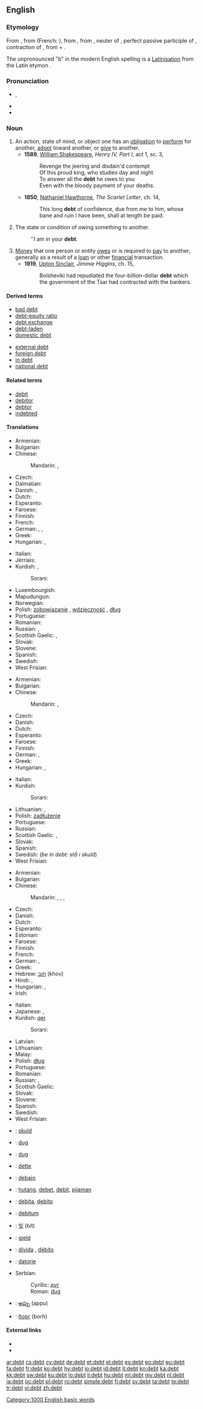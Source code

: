 ==English==
{{wikipedia}}

===Etymology===
From {{etyl|enm}} {{term|dett|lang=enm}}, from {{etyl|fro}} {{term|dete|lang=fro}} (French: {{term|dette|lang=fr}}), from {{etyl|ML.}} {{term|debita|dēbita|lang=la}}, from {{etyl|la}} {{term|debitum|dēbitum|what is owed, a debt, a duty|lang=la}}, neuter of {{term|debitus|dēbitus|lang=la}}, perfect passive participle of {{term|debeo|dēbeō|I owe|lang=la}}, contraction of {{recons|dehibeo|dehibeō|literally I have from|lang=la}}, from {{term|de||from|lang=la}} + {{term|habeo|habeō|I have|lang=la}}.

The unpronounced "b" in the modern English spelling is a [[Latinisation]] from the Latin etymon {{term|debitum|dēbitum|lang=la}}.

===Pronunciation===
* {{IPA|/dɛt/}}, {{X-SAMPA|/dEt/}}
* {{audio|en-us-debt.ogg|Audio (US)}}
* {{rhymes|ɛt}}

===Noun===
{{en-noun}}

# An action, state of mind, or object one has an [[obligation]] to [[perform]] for another, [[adopt]] toward another, or [[give]] to another.
#* '''1589''', [[w:William_Shakespeare|William Shakespeare]], ''Henry IV, Part I'', act 1, sc. 3,
#*: Revenge the jeering and disdain'd contempt
#*: Of this proud king, who studies day and night
#*: To answer all the '''debt''' he owes to you
#*: Even with the bloody payment of your deaths.
#* '''1850''', [[w:Nathaniel_Hawthorne|Nathaniel Hawthorne]], ''The Scarlet Letter'', ch. 14,
#*: This long '''debt''' of confidence, due from me to him, whose bane and ruin I have been, shall at length be paid.
# The state or condition of owing something to another.
#: ''I am in your '''debt'''.
# [[money|Money]] that one person or entity [[owe]]s or is required to [[pay]] to another, generally as a result of a [[loan]] or other [[financial]] transaction.
#* '''1919''', [[w:Upton_Sinclair|Upton Sinclair]], ''Jimmie Higgins'', ch. 15,
#*: Bolsheviki had repudiated the four-billion-dollar '''debt''' which the government of the Tsar had contracted with the bankers.

====Derived terms====
{{top2}}
* [[bad debt]]
* [[debt-equity ratio]]
* [[debt exchange]]
* [[debt-laden]]
* [[domestic debt]]
{{mid2}}
* [[external debt]]
* [[foreign debt]]
* [[in debt]]
* [[national debt]]
{{bottom}}

====Related terms====
* [[debit]]
* [[debitor]]
* [[debtor]]
* [[indebted]]

====Translations====
{{trans-top|action, state of mind, or object one has an obligation to perform for another}}
* Armenian: {{t-|hy|պարտք|tr=partk'}}
* Bulgarian: {{t|bg|задължение|n}}
* Chinese:
*: Mandarin: {{qualifier|of gratitude}} {{t|zh|人情債|sc=Hani}}, {{t|zh|人情债|tr=rénqíngzhài|sc=Hani}}
* Czech: {{t|cs|dluh|m}}
* Dalmatian: {{tø|dlm|debeta|f}}
* Danish: {{t|da|gæld|c}}, {{t|da|skyldighed|c}}
* Dutch: {{t+|nl|verplichting}}
* Esperanto: {{t|eo|ŝuldo}}
* Faroese: {{t|fo|skuld|f}}
* Finnish: {{t-|fi|velvoite}}
* French: {{t+|fr|dette|f}}
* German: {{t+|de|Schuld|f}}, {{t+|de|Verbindlichkeit|f}}, {{t+|de|Verpflichtung|f}}
* Greek: {{t+|el|χρέος|n|tr=khréos}}
* Hungarian: {{t|hu|tartozás}}, {{t+|hu|kötelezettség}}
{{trans-mid}}
* Italian: {{t+|it|debito|m}}
* Jèrriais: {{tø|roa-jer|dette|f}}
* Kurdish: {{t+|ku|deyn|m}}, {{t+|ku|qer|m}}
*: Sorani: {{t+|ku|قه‌رز|sc=ku-Arab}}
* Luxembourgish: {{t|lb|Schold|f}}
* Mapudungun: {{tø|arn|defe}}
* Norwegian: {{t|no|gjeld|m|f}}
* Polish: [[zobowiązanie]] {{n}}, [[wdzięczność]] {{f}}, [[dług]] {{m}}
* Portuguese: {{t+|pt|dívida|f}}
* Romanian: {{t+|ro|datorie}}
* Russian: {{t+|ru|долг|m|tr=dolg}}, {{t+|ru|обязанность|f|tr=ob'ázannost'}}
* Scottish Gaelic: {{t-|gd|fiach|m|xs=Scottish Gaelic}},  {{t-|gd|comain|f|xs=Scottish Gaelic}}
* Slovak: {{t|sk|dlh|m}}
* Slovene: {{t+|sl|dolg|m}}
* Spanish: {{t+|es|deuda|f}}
* Swedish: {{t+|sv|skuld|c}}
* West Frisian: {{t-|fy|skuld|c|xs=West Frisian}}
{{trans-bottom}}

{{trans-top|state or condition of owing something to another}}
* Armenian: {{t-|hy|պարտք|tr=partk'}}
* Bulgarian: {{t+|bg|дълг|m}}
* Chinese:
*: Mandarin: {{qualifier|of gratitude}} {{t|zh|人情債|sc=Hani}}, {{t|zh|人情债|tr=rénqíngzhài|sc=Hani}}
* Czech: {{t-|cs|dluh|m}}
* Danish: {{t-|da|gæld|c}}
* Dutch: {{t+|nl|schulden|p}}
* Esperanto: {{t-|eo|ŝuldo|xs=Esperanto}}
* Faroese: {{t|fo|skuld|f}}
* Finnish: {{t+|fi|velka}}
* German: {{t+|de|Schulden|f}}, {{t+|de|Verbindlichkeit|f}}
* Greek: {{t+|el|χρέος|n|tr=khréos}}
* Hungarian: {{t+|hu|adósság}}, {{t|hu|tartozás}}
{{trans-mid}}
* Italian: {{t+|it|debito|m}}
* Kurdish:
*: Sorani: {{ku-Arab|[[قه‌رزار]]}}
* Lithuanian: {{t|lt|skola|f}}, {{t|lt|įsiskolinimas|m}}
* Polish: [[zadłużenie]] {{n}}
* Portuguese: {{t+|pt|dívida|f}}
* Russian: {{t+|ru|долг|m|tr=dolg}}
* Scottish Gaelic: {{t-|gd|fiach|m|xs=Scottish Gaelic}},  {{t-|gd|comain|f|xs=Scottish Gaelic}}
* Slovak: {{t|sk|dlh|m}}
* Spanish: {{t+|es|deuda|f}}
* Swedish: {{t|sv|skuld|c}} (''be in debt: stå i skuld'')
* West Frisian: {{t-|fy|skuld|c|xs=West Frisian}}
{{trans-bottom}}

{{trans-top|money that one person or entity owes or is required to pay to another}}
* Armenian: {{t-|hy|պարտք|tr=partk'}}
* Bulgarian: {{t+|bg|дълг|m}}
* Chinese:
*: Mandarin: {{t|zh|借款|tr=jièkuǎn|sc=Hani}}, {{t|zh|欠款|tr=qiànkuǎn|sc=Hani}}, {{t|zh|債務|sc=Hani}}, {{t|zh|债务|tr=zhàiwù|sc=Hani}}
* Czech: {{t|cs|dluh|m}}
* Danish: {{t-|da|gæld|c}}
* Dutch: {{t+|nl|schulden|p}}
* Esperanto: {{t|eo|ŝuldo}}
* Estonian: {{t|et|võlg}}
* Faroese: {{t|fo|skuld|f}}
* Finnish: {{t+|fi|velka}}
* French: {{t+|fr|dette|f}}
* German: {{t+|de|Schulden|f}}, {{t+|de|Verbindlichkeit|f}}
* Greek: {{t+|el|χρέος|n|tr=khréos}}
* Hebrew: [[חוב]] (khov) {{m}}
* Hindi: {{t-|hi|क़र्ज़|m|tr=qarz|xs=Hindi}}, {{t|hi|ऋण|m|tr=ŕṇ|sc=Deva}}
* Hungarian: {{t+|hu|adósság}}, {{t|hu|tartozás}}
* Irish: {{t|ga|dette|f}}
{{trans-mid}}
* Italian: {{t+|it|debito|m}}
* Japanese: {{t|ja|負債|tr=ふさい, fusai|sc=Jpan}}, {{t|ja|借金|tr=しゃっきん, shakkin|sc=Jpan}}
* Kurdish: [[qer]] {{m}}
*: Sorani: {{ku-Arab|[[قه‌رز]]}}
* Latvian: {{t|lv| parāds}}
* Lithuanian: {{t|lt|skola|f}}
* Malay: {{t|ms|hutang}}
* Polish: [[dług]] {{m}}
* Portuguese: {{t+|pt|dívida|f}}
* Romanian: {{t|ro|datorie|f}}
* Russian: {{t+|ru|долг|m|tr=dolg}}, {{t+|ru|задолженность|f|tr=zadólžennost'}}
* Scottish Gaelic: {{t-|gd|fiach|m|xs=Scottish Gaelic}}
* Slovak: {{t|sk|dlh|m}}
* Slovene: {{t+|sl|dolg|m}}
* Spanish: {{t+|es|deuda|f}}
* Swedish: {{t+|sv|skuld|c}}
* West Frisian: {{t-|fy|skuld|c|xs=West Frisian}}
{{trans-bottom}}

{{checktrans-top}}
* {{ttbc|af}}: [[skuld]]
* {{ttbc|sh}}: [[dug#Bosnian|dug]] {{m}}
* {{ttbc|sh}}: [[dug#Croatian|dug]] {{m}}
* {{ttbc|fr}}: [[dette]]
* {{ttbc|io}}: [[debajo]]
* {{ttbc|id}}: [[hutang]], [[debet]], [[debit]], [[pijaman]]
* {{ttbc|ia}}: [[debita]], [[debito]]
{{trans-mid}}
* {{ttbc|la}}: [[debitum]] {{n}}
* {{ttbc|ko}}: [[빚]] (bit)
* {{ttbc|no}}: [[gjeld]]
* {{ttbc|pt}}: [[dívida]] {{f}}, [[débito]] {{m}}
* {{ttbc|ro}}: [[datorie]] {{f}}
* Serbian:
*: Cyrillic: [[дуг#Serbian|дуг]] {{m}}
*: Roman: [[dug#Serbian|dug]] {{m}}
* {{ttbc|te}}: [[అప్పు]] (appu)
* {{ttbc|uk}}: [[борг]] (borh) {{m}}
{{trans-bottom}}

====External links====
* {{R:Webster 1913}}
* {{R:Century 1911}}

[[Category:1000 English basic words]]

[[ar:debt]]
[[cs:debt]]
[[cy:debt]]
[[de:debt]]
[[et:debt]]
[[el:debt]]
[[es:debt]]
[[eo:debt]]
[[eu:debt]]
[[fa:debt]]
[[fr:debt]]
[[ko:debt]]
[[hy:debt]]
[[io:debt]]
[[id:debt]]
[[it:debt]]
[[kn:debt]]
[[ka:debt]]
[[kk:debt]]
[[sw:debt]]
[[ku:debt]]
[[lo:debt]]
[[li:debt]]
[[hu:debt]]
[[ml:debt]]
[[my:debt]]
[[nl:debt]]
[[ja:debt]]
[[oc:debt]]
[[pl:debt]]
[[ro:debt]]
[[simple:debt]]
[[fi:debt]]
[[sv:debt]]
[[ta:debt]]
[[te:debt]]
[[tr:debt]]
[[vi:debt]]
[[zh:debt]]